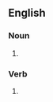 {{also|Gallops}}

==English==

===Noun===
{{head|en|noun form}}

# {{plural of|gallop|lang=en}}

===Verb===
{{head|en|verb form}}

# {{en-third-person singular of|gallop}}
